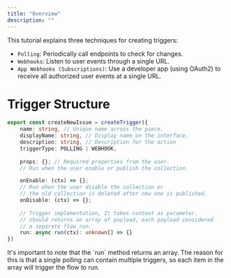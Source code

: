 ```yaml
---
title: "Overview"
description: ""
---
```


This tutorial explains three techniques for creating triggers:

- `Polling`: Periodically call endpoints to check for changes.
- `Webhooks`: Listen to user events through a single URL.
- `App Webhooks (Subscriptions)`: Use a developer app (using OAuth2) to receive all authorized user events at a single URL.

# Trigger Structure

```typescript
export const createNewIssue = createTrigger({
    name: string, // Unique name across the piece.
    displayName: string, // Display name on the interface.
	description: string, // Description for the action
    triggerType: POLLING | WEBHOOK,
	
    props: {}; // Required properties from the user.
    // Run when the user enable or publish the collection.

	onEnable: (ctx) => {};
    // Run when the user disable the collection or
    // the old collection is deleted after new one is published.
	onDisable: (ctx) => {};
    
    // Trigger implementation, It takes context as parameter.
    // should returns an array of payload, each payload considered
    // a separate flow run.
    run: async run(ctx): unknown[] => {}
})
```

<Tip>
It's important to note that the `run` method returns an array. 
The reason for this is that a single polling can contain multiple triggers, so each item in the array will trigger the flow to run.
</Tip>

